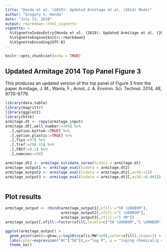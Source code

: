 ```yaml
---
title: "Honda et al. (2019): Updated Armitage et al. (2014) Model"
author: "Gregory S. Honda"
date: "July 13, 2018"
output: rmarkdown::html_vignette
vignette: >
  %\VignetteIndexEntry{Honda et al. (2019): Updated Armitage et al. (2014) Model}
  %\VignetteEngine{knitr::rmarkdown}
  %\VignetteEncoding{UTF-8}
---
```


```r
knitr::opts_chunk$set(echo = TRUE)
```

## Updated Armitage 2014 Top Panel Figure 3

This produces an updated version of the top panel of Figure 3 from the paper Armitage, J. M.; Wania, F.; Arnot, J. A. Environ. Sci. Technol. 2014, 48, 9770-9779.

```r
library(data.table)
library(magrittr)
library(ggplot2)
library(httk)
armitage.dt <- copy(armitage_input)
armitage.dt[,well_number:=384] %>% 
  .[,option.bottom:=TRUE] %>% 
  .[,option.plastic:=TRUE] %>% 
  .[,Tsys:=37] %>% 
  .[,Tref:=298.15] %>% 
  .[,FBSf:=0.1] %>% 
  .[,nomconc:=50]

armitage.dt2 <- armitage_estimate_sarea(tcdata = armitage.dt)
armitage_output1 <- armitage_eval(tcdata = armitage.dt2)
armitage_output2 <- armitage_eval(tcdata = armitage.dt2[,ac50:=1])
armitage_output3 <- armitage_eval(tcdata = armitage.dt2[,ac50:=0.001])



```

## Plot results

```r
armitage_output <- rbind(armitage_output1[,xfill:="50 \U00B5M"],
                         armitage_output2[,xfill:="1 \U00B5M"],
                         armitage_output3[,xfill:="1 nM"])
armitage_output[,xfill:=factor(xfill,levels=c("50 \U00B5M","1 \U00B5M","1 nM"))]

ggplot(armitage_output) +
  geom_point(aes(x=gkow,y=log10(ccells/MW*1e9),color=xfill),shape=1) +
  labs(color=expression("AC"["50"]),x="log P", y = "log(ng chemical/g cells)") +
  theme_bw()
```


